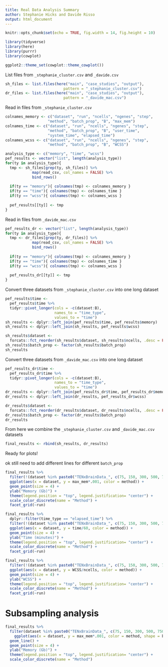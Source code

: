 ```yaml
---
title: Real Data Analysis Summary
author: Stephanie Hicks and Davide Risso
output: html_document
---
```


```r
knitr::opts_chunk$set(echo = TRUE, fig.width = 14, fig.height = 10)
```

```r
library(tidyverse)
library(here)
library(purrr)
library(cowplot)

ggplot2::theme_set(cowplot::theme_cowplot())
```

List files from `_stephanie_cluster.csv` and `_davide.csv`

```r
sh_files <- list.files(here("main", "case_studies", "output"), 
                          pattern = "_stephanie_cluster.csv")
dr_files <- list.files(here("main", "case_studies", "output"), 
                          pattern = "_davide_mac.csv")
```

Read in files from `_stephanie_cluster.csv`
```r
colnames_memory <- c("dataset", "run", "ncells", "ngenes", "step", 
                   "method", "batch_prop", "B", "max_mem")
colnames_time <- c("dataset", "run", "ncells", "ngenes", "step", 
                   "method", "batch_prop", "B", "user_time", 
                   "system_time", "elapsed_time")
colnames_wcss <- c("dataset", "run", "ncells", "ngenes", "step", 
                   "method", "batch_prop", "B", "WCSS")

analysis_type <- c("memory", "time", "wcss")
pef_results <- vector("list", length(analysis_type))
for(ty in analysis_type){
  tmp <- sh_files[grep(ty, sh_files)] %>% 
            map(read_csv, col_names = FALSE) %>% 
            bind_rows()
  
  if(ty == "memory"){ colnames(tmp) <- colnames_memory }
  if(ty == "time"){ colnames(tmp) <- colnames_time }
  if(ty == "wcss"){ colnames(tmp) <- colnames_wcss }
  
  pef_results[[ty]] <- tmp
}
```

Read in files from `_davide_mac.csv`
```r
pef_results_dr <- vector("list", length(analysis_type))
for(ty in analysis_type){
  tmp <- dr_files[grep(ty, dr_files)] %>% 
            map(read_csv, col_names = FALSE) %>% 
            bind_rows()
  
  if(ty == "memory"){ colnames(tmp) <- colnames_memory }
  if(ty == "time"){ colnames(tmp) <- colnames_time }
  if(ty == "wcss"){ colnames(tmp) <- colnames_wcss }
  
  pef_results_dr[[ty]] <- tmp
}
```

Convert three datasets from `_stephanie_cluster.csv` into one long dataset

```r
pef_results$time <- 
  pef_results$time %>% 
  tidyr::pivot_longer(cols = -c(dataset:B), 
                      names_to = "time_type", 
                      values_to = "time")
sh_results <- dplyr::left_join(pef_results$time, pef_results$memory)
sh_results <- dplyr::left_join(sh_results, pef_results$wcss)

sh_results$dataset <- 
  forcats::fct_reorder(sh_results$dataset, sh_results$ncells, .desc = FALSE)
sh_results$batch_prop <- factor(sh_results$batch_prop)
sh_results 
```

Convert three datasets from `_davide_mac.csv` into one long dataset

```r
pef_results_dr$time <- 
  pef_results_dr$time %>% 
  tidyr::pivot_longer(cols = -c(dataset:B), 
                      names_to = "time_type", 
                      values_to = "time")
dr_results <- dplyr::left_join(pef_results_dr$time, pef_results_dr$memory)
dr_results <- dplyr::left_join(dr_results, pef_results_dr$wcss)

dr_results$dataset <- 
  forcats::fct_reorder(dr_results$dataset, dr_results$ncells, .desc = FALSE)
dr_results$batch_prop <- factor(dr_results$batch_prop)
dr_results 
```

From here we combine the `_stephanie_cluster.csv` and `_davide_mac.csv`
datasets

```r
final_results <- rbind(sh_results, dr_results)
```

Ready for plots! 

ok still need to add different lines for different `batch_prop`
```r
final_results %>%
  filter(!(dataset %in% paste0("TENxBrainData_", c(75, 150, 300, 500, 750, 1000), "k"))) %>%
  ggplot(aes(x = dataset, y = max_mem*.001, color = method)) + 
  geom_point(size = 4) + 
  ylab("Memory (Gb)") + 
  theme(legend.position = "top", legend.justification= "center") +
  scale_color_discrete(name = "Method") + 
  facet_grid(~run)
```


```r
final_results %>% 
  dplyr::filter(time_type == "elapsed_time") %>%
  filter(!(dataset %in% paste0("TENxBrainData_", c(75, 150, 300, 500, 750, 1000), "k"))) %>%
  ggplot(aes(x = dataset, y = time/60, color = method)) + 
  geom_point(size = 4) + 
  ylab("Time (minutes)") + 
  theme(legend.position = "top", legend.justification= "center") +
  scale_color_discrete(name = "Method") + 
  facet_grid(~run)
```

```r
final_results %>% 
  filter(!(dataset %in% paste0("TENxBrainData_", c(75, 150, 300, 500, 750, 1000), "k"))) %>%
  ggplot(aes(x = dataset, y = WCSS/ncells, color = method)) + 
  geom_point(size = 4) + 
  ylab("WCSS") + 
  theme(legend.position = "top", legend.justification= "center") +
  scale_color_discrete(name = "Method") + 
  facet_grid(~run)
```

# Subsampling analysis

```r
final_results %>%
  filter(dataset %in% paste0("TENxBrainData_", c(75, 150, 300, 500, 750, 1000), "k")) %>%
    ggplot(aes(x = dataset, y = max_mem*.001, color = method, shape = batch_prop)) + 
  geom_line() +
  geom_point(size = 4) + 
  ylab("Memory (Gb)") + 
  theme(legend.position = "top", legend.justification= "center") +
  scale_color_discrete(name = "Method")
```
